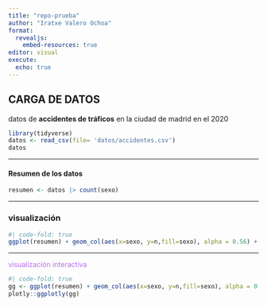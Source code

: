 ```yaml
---
title: "repo-prueba"
author: "Iratxe Valero Ochoa"
format:
  revealjs:
    embed-resources: true
editor: visual
execute:
  echo: true
---
```


## CARGA DE DATOS

datos de **accidentes de tráficos** en la ciudad de madrid en el 2020

```r

library(tidyverse)
datos <- read_csv(file= 'datos/accidentes.csv')
datos
```

------------------------------------------------------------------------

#### Resumen de los datos

```r

resumen <- datos |> count(sexo)
```

------------------------------------------------------------------------

### visualización

```r
#| code-fold: true
ggplot(resumen) + geom_col(aes(x=sexo, y=n,fill=sexo), alpha = 0.56) + ggthemes::scale_fill_colorblind() + theme_minimal()
```

------------------------------------------------------------------------

[visualización interactiva]{style="color:#bc68ed;"}

```r
#| code-fold: true
gg <- ggplot(resumen) + geom_col(aes(x=sexo, y=n,fill=sexo), alpha = 0.56) + ggthemes::scale_fill_colorblind() + theme_minimal()
plotly::ggplotly(gg)
```

